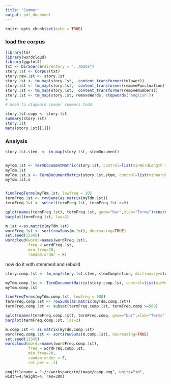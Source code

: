 ```yaml
---
title: "Summer"
output: pdf_document
---
```


```r
knitr::opts_chunk$set(echo = TRUE)
```


### load the corpus

```r
library(tm)
library(wordcloud)
library(ggplot2)
txt <- DirSource(directory = "../Data")
story.1st <- Corpus(txt)
story.raw.1st <- story.1st
story.1st <- tm_map(story.1st,  content_transformer(tolower))
story.1st <- tm_map(story.1st,  content_transformer(removePunctuation))
story.1st <- tm_map(story.1st,  content_transformer(removeNumbers))
story.1st <- tm_map(story.1st, removeWords, stopwords('english'))
#
# need to stopword summer summers todd

story.1st.copy <- story.1st
summary(story.1st)
story.1st
meta(story.1st[[1]])
```
### Analysis
```r
story.1st.stem  <- tm_map(story.1st, stemDocument)


myTdm.1st <- TermDocumentMatrix(story.1st, control=list(minWordLength = 1))
myTdm.1st
myTdm.1st.s <- TermDocumentMatrix(story.1st.stem, control=list(minWordLength = 1))
myTdm.1st.s


findFreqTerms(myTdm.1st, lowfreq = 10)
termFreq.1st <- rowSums(as.matrix(myTdm.1st))
termFreq.1st <- subset(termFreq.1st, termFreq.1st >=9)

qplot(names(termFreq.1st), termFreq.1st, geom="bar",xlab="Terms")+coord_flip()
barplot(termFreq.1st, las=2)

m.1st <-as.matrix(myTdm.1st)
wordFreq.1st <- sort(rowSums(m.1st), decreasing=TRUE)
set.seed(12345)
wordcloud(words=names(wordFreq.1st),
          freq = wordFreq.1st,
          min.freq=20,
          random.order = F)
```
now do it with stemmed and rebuild
```r
story.comp.1st <- tm_map(story.1st.stem, stemCompletion, dictionary=story.1st.copy)

myTdm.comp.1st <- TermDocumentMatrix(story.comp.1st, control=list(minWordLength = 1))
myTdm.comp.1st

findFreqTerms(myTdm.comp.1st, lowfreq = 500)
termFreq.comp.1st <- rowSums(as.matrix(myTdm.comp.1st))
termFreq.comp.1st <- subset(termFreq.comp.1st, termFreq.comp >=500)

qplot(names(termFreq.comp.1st), termFreq.comp, geom="bar",xlab="Terms")+coord_flip()
barplot(termFreq.comp.1st, las=2)

m.comp.1st <- as.matrix(myTdm.comp.1st)
wordFreq.comp.1st <- sort(rowSums(m.comp.1st), decreasing=TRUE)
set.seed(12345)
wordcloud(words=names(wordFreq.comp.1st),
          freq = wordFreq.comp.1st,
          min.freq=20,
          random.order = F,
          rot.per = .1)
```
````
png(filename = "~/r/workspace/tm/image/camp.png", units="in", width=4,height=4, res=300)
````